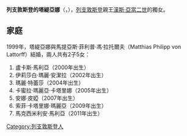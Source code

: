 {{BLP unsourced|time=2020-10-06T10:12:52+00:00}}
{{Expand German|time=2020-10-06T10:15:11+00:00}}
{{Infobox person
| name       = 列支敦斯登的塔緹亞娜
| birth_name = {{birth date and age|1973|4|10|df=y}}<br>{{flag|Switzerland}}[[聖加侖|聖加侖]]
| parents    = 父：[[漢斯·亞當二世|漢斯·亞當二世]]<br>母：[[玛丽·金斯基王妃_(列支敦士登)|瑪麗·金斯基]]
| family     = [[列支敦斯登王朝|列支敦斯登王朝]]
}}
'''列支敦斯登的塔緹亞娜'''（{{lang-de|Tatjana von und zu Liechtenstein}}，{{bd|1973年|4月10日}}），[[列支敦斯登|列支敦斯登]]親王[[漢斯·亞當二世|漢斯·亞當二世]]的獨女。

== 家庭 ==
1999年，塔緹亞娜與馬提亞斯·菲利普·馮·拉托爾夫（Matthias Philipp von Lattorff）結婚，兩人共有2子5女：
# 盧卡斯·馬利亞（2000年出生）
# 伊莉莎白·瑪麗·安潔拉（2002年出生）
# 瑪麗·特蕾莎（2004年出生）
# 卡蜜拉·瑪麗亞·卡塔里娜（2005年出生）
# 安娜·皮婭（2007年出生）
# 索菲·卡塔里娜·瑪麗亞（2009年出生）
# 馬克西米利安·馬利亞（2011年出生）

[[Category:列支敦斯登人|Category:列支敦斯登人]]